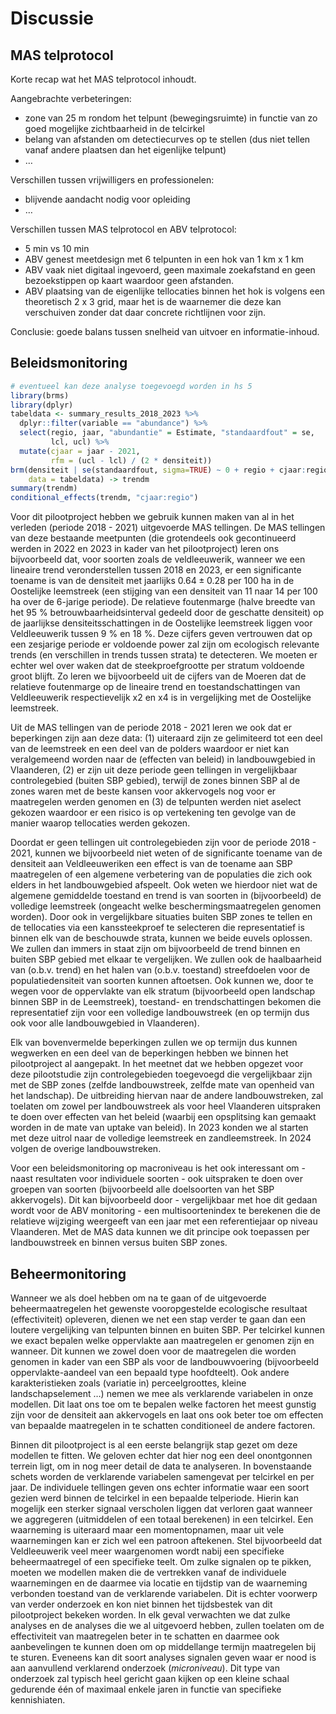 # Discussie {#discussie}

## MAS telprotocol

Korte recap wat het MAS telprotocol inhoudt.

Aangebrachte verbeteringen:

-   zone van 25 m rondom het telpunt (bewegingsruimte) in functie van zo goed mogelijke zichtbaarheid in de telcirkel
-   belang van afstanden om detectiecurves op te stellen (dus niet tellen vanaf andere plaatsen dan het eigenlijke telpunt)
-   ...

Verschillen tussen vrijwilligers en professionelen:

-   blijvende aandacht nodig voor opleiding
-   ...

Verschillen tussen MAS telprotocol en ABV telprotocol:

-   5 min vs 10 min
-   ABV genest meetdesign met 6 telpunten in een hok van 1 km x 1 km
-   ABV vaak niet digitaal ingevoerd, geen maximale zoekafstand en geen bezoekstippen op kaart waardoor geen afstanden.
-   ABV plaatsing van de eigenlijke tellocaties binnen het hok is volgens een theoretisch 2 x 3 grid, maar het is de waarnemer die deze kan verschuiven zonder dat daar concrete richtlijnen voor zijn.

Conclusie: goede balans tussen snelheid van uitvoer en informatie-inhoud.

## Beleidsmonitoring

```r
# eventueel kan deze analyse toegevoegd worden in hs 5
library(brms)
library(dplyr)
tabeldata <- summary_results_2018_2023 %>%
  dplyr::filter(variable == "abundance") %>%
  select(regio, jaar, "abundantie" = Estimate, "standaardfout" = se,
         lcl, ucl) %>%
  mutate(cjaar = jaar - 2021,
         rfm = (ucl - lcl) / (2 * densiteit))
brm(densiteit | se(standaardfout, sigma=TRUE) ~ 0 + regio + cjaar:regio,
    data = tabeldata) -> trendm
summary(trendm)
conditional_effects(trendm, "cjaar:regio")
```

Voor dit pilootproject hebben we gebruik kunnen maken van al in het verleden (periode 2018 - 2021) uitgevoerde MAS tellingen.
De MAS tellingen van deze bestaande meetpunten (die grotendeels ook gecontinueerd werden in 2022 en 2023 in kader van het pilootproject) leren ons bijvoorbeeld dat, voor soorten zoals de veldleeuwerik, wanneer we een lineaire trend veronderstellen tussen 2018 en 2023, er een significante toename is van de densiteit met jaarlijks $0.64 \pm 0.28$ per 100 ha in de Oostelijke leemstreek (een stijging van een densiteit van 11 naar 14 per 100 ha over de 6-jarige periode).
De relatieve foutenmarge (halve breedte van het 95 % betrouwbaarheidsinterval gedeeld door de geschatte densiteit) op de jaarlijkse densiteitsschattingen in de Oostelijke leemstreek liggen voor Veldleeuwerik tussen 9 % en 18 %.
Deze cijfers geven vertrouwen dat op een zesjarige periode er voldoende power zal zijn om ecologisch relevante trends (en verschillen in trends tussen strata) te detecteren.
We moeten er echter wel over waken dat de steekproefgrootte per stratum voldoende groot blijft.
Zo leren we bijvoorbeeld uit de cijfers van de Moeren dat de relatieve foutenmarge op de lineaire trend en toestandschattingen van Veldleeuwerik respectievelijk x2 en x4 is in vergelijking met de Oostelijke leemstreek.

Uit de MAS tellingen van de periode 2018 - 2021 leren we ook dat er beperkingen zijn aan deze data: (1) uiteraard zijn ze gelimiteerd tot een deel van de leemstreek en een deel van de polders waardoor er niet kan veralgemeend worden naar de (effecten van beleid) in landbouwgebied in Vlaanderen, (2) er zijn uit deze periode geen tellingen in vergelijkbaar controlegebied (buiten SBP gebied), terwijl de zones binnen SBP al de zones waren met de beste kansen voor akkervogels nog voor er maatregelen werden genomen en (3) de telpunten werden niet aselect gekozen waardoor er een risico is op vertekening ten gevolge van de manier waarop tellocaties werden gekozen.

Doordat er geen tellingen uit controlegebieden zijn voor de periode 2018 - 2021, kunnen we bijvoorbeeld niet weten of de significante toename van de densiteit aan Veldleeuweriken een effect is van de toename aan SBP maatregelen of een algemene verbetering van de populaties die zich ook elders in het landbouwgebied afspeelt.
Ook weten we hierdoor niet wat de algemene gemiddelde toestand en trend is van soorten in (bijvoorbeeld) de volledige leemstreek (ongeacht welke beschermingsmaatregelen genomen worden).
Door ook in vergelijkbare situaties buiten SBP zones te tellen en de tellocaties via een kanssteekproef te selecteren die representatief is binnen elk van de beschouwde strata, kunnen we beide euvels oplossen.
We zullen dan immers in staat zijn om bijvoorbeeld de trend binnen en buiten SBP gebied met elkaar te vergelijken.
We zullen ook de haalbaarheid van (o.b.v. trend) en het halen van (o.b.v. toestand) streefdoelen voor de populatiedensiteit van soorten kunnen aftoetsen.
Ook kunnen we, door te wegen voor de oppervlakte van elk stratum (bijvoorbeeld open landschap binnen SBP in de Leemstreek), toestand- en trendschattingen bekomen die representatief zijn voor een volledige landbouwstreek (en op termijn dus ook voor alle landbouwgebied in Vlaanderen).

Elk van bovenvermelde beperkingen zullen we op termijn dus kunnen wegwerken en een deel van de beperkingen hebben we binnen het pilootproject al aangepakt.
In het meetnet dat we hebben opgezet voor deze pilootstudie zijn controlegebieden toegevoegd die vergelijkbaar zijn met de SBP zones (zelfde landbouwstreek, zelfde mate van openheid van het landschap).
De uitbreiding hiervan naar de andere landbouwstreken, zal toelaten om zowel per landbouwstreek als voor heel Vlaanderen uitspraken te doen over effecten van het beleid (waarbij een opsplitsing kan gemaakt worden in de mate van uptake van beleid).
In 2023 konden we al starten met deze uitrol naar de volledige leemstreek en zandleemstreek.
In 2024 volgen de overige landbouwstreken.

Voor een beleidsmonitoring op macroniveau is het ook interessant om - naast resultaten voor individuele soorten - ook uitspraken te doen over groepen van soorten (bijvoorbeeld alle doelsoorten van het SBP akkervogels).
Dit kan bijvoorbeeld door - vergelijkbaar met hoe dit gedaan wordt voor de ABV monitoring - een multisoortenindex te berekenen die de relatieve wijziging weergeeft van een jaar met een referentiejaar op niveau Vlaanderen.
Met de MAS data kunnen we dit principe ook toepassen per landbouwstreek en binnen versus buiten SBP zones.

<!-- # TODO discussie over Samensporen met ABV; relevante referenties toevoegen-->

## Beheermonitoring

Wanneer we als doel hebben om na te gaan of de uitgevoerde beheermaatregelen het gewenste vooropgestelde ecologische resultaat (effectiviteit) opleveren, dienen we net een stap verder te gaan dan een loutere vergelijking van telpunten binnen en buiten SBP.
Per telcirkel kunnen we exact bepalen welke oppervlakte aan maatregelen er genomen zijn en wanneer.
Dit kunnen we zowel doen voor de maatregelen die worden genomen in kader van een SBP als voor de landbouwvoering (bijvoorbeeld oppervlakte-aandeel van een bepaald type hoofdteelt).
Ook andere karakteristieken zoals (variatie in) perceelgroottes, kleine landschapselement ...) nemen we mee als verklarende variabelen in onze modellen.
Dit laat ons toe om te bepalen welke factoren het meest gunstig zijn voor de densiteit aan akkervogels en laat ons ook beter toe om effecten van bepaalde maatregelen in te schatten conditioneel de andere factoren.

Binnen dit pilootproject is al een eerste belangrijk stap gezet om deze modellen te fitten.
We geloven echter dat hier nog een deel onontgonnen terrein ligt, om in nog meer detail de data te analyseren.
In bovenstaande schets worden de verklarende variabelen samengevat per telcirkel en per jaar.
De individuele tellingen geven ons echter informatie waar een soort gezien werd binnen de telcirkel in een bepaalde telperiode.
Hierin kan mogelijk een sterker signaal verscholen liggen dat verloren gaat wanneer we aggregeren (uitmiddelen of een totaal berekenen) in een telcirkel.
Een waarneming is uiteraard maar een momentopnamen, maar uit vele waarnemingen kan er zich wel een patroon aftekenen.
Stel bijvoorbeeld dat Veldleeuwerik veel meer waargenomen wordt nabij een specifieke beheermaatregel of een specifieke teelt.
Om zulke signalen op te pikken, moeten we modellen maken die de vertrekken vanaf de individuele waarnemingen en de daarmee via locatie en tijdstip van de waarneming verbonden toestand van de verklarende variabelen.
Dit is echter voorwerp van verder onderzoek en kon niet binnen het tijdsbestek van dit pilootproject bekeken worden.
In elk geval verwachten we dat zulke analyses en de analyses die we al uitgevoerd hebben, zullen toelaten om de effectiviteit van maatregelen beter in te schatten en daarmee ook aanbevelingen te kunnen doen om op middellange termijn maatregelen bij te sturen.
Eveneens kan dit soort analyses signalen geven waar er nood is aan aanvullend verklarend onderzoek (*microniveau*).
Dit type van onderzoek zal typisch heel gericht gaan kijken op een kleine schaal gedurende één of maximaal enkele jaren in functie van specifieke kennishiaten.
